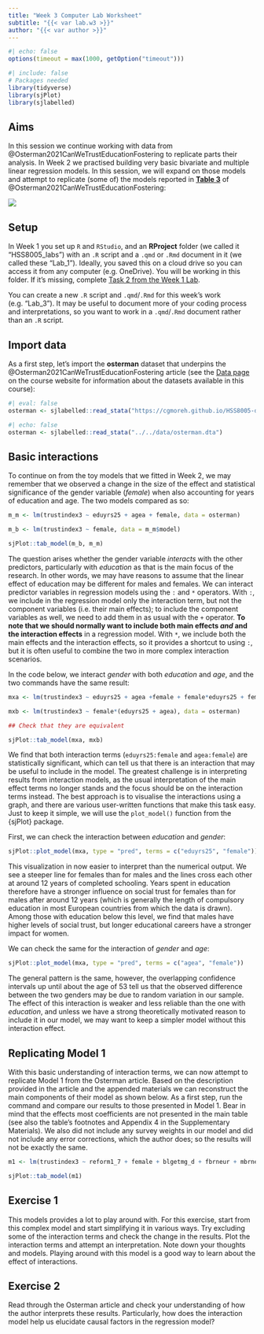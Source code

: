 ```yaml
---
title: "Week 3 Computer Lab Worksheet"
subtitle: "{{< var lab.w3 >}}"
author: "{{< var author >}}"
---
```


```r
#| echo: false
options(timeout = max(1000, getOption("timeout")))
```

```r
#| include: false
# Packages needed
library(tidyverse)
library(sjPlot)
library(sjlabelled)
```

## Aims

In this session we continue working with data from @Osterman2021CanWeTrustEducationFostering to replicate parts their analysis. In Week 2 we practised building very basic bivariate and multiple linear regression models. In this session, we will expand on those models and attempt to replicate (some of) the models reported in [**Table 3**](https://link.springer.com/article/10.1007/s11205-020-02529-y/tables/3) of @Osterman2021CanWeTrustEducationFostering:

![](./../../files/img/osterman_t3.png)

## Setup

In Week 1 you set up `R` and `RStudio`, and an **RProject** folder (we called it "HSS8005_labs") with an `.R` script and a `.qmd` or `.Rmd` document in it (we called these "Lab_1"). Ideally, you saved this on a cloud drive so you can access it from any computer (e.g. OneDrive). You will be working in this folder. If it's missing, complete [Task 2 from the Week 1 Lab](https://cgmoreh.github.io/HSS8005/materials/worksheets/worksheets_w01.html#task-2-set-up-a-new-r-project-with-an-.r-script-and-a-.qmd-document-included).

You can create a new `.R` script and `.qmd`/`.Rmd` for this week's work (e.g. "Lab_3"). It may be useful to document more of your coding process and interpretations, so you want to work in a `.qmd`/`.Rmd` document rather than an `.R` script.

## Import data

As a first step, let's import the **osterman** dataset that underpins the @Osterman2021CanWeTrustEducationFostering article (see the [Data page](https://cgmoreh.github.io/HSS8005/data/) on the course website for information about the datasets available in this course):

```r
#| eval: false
osterman <- sjlabelled::read_stata("https://cgmoreh.github.io/HSS8005-data/osterman.dta")
```

```r
#| echo: false
osterman <- sjlabelled::read_stata("../../data/osterman.dta")
```

## Basic interactions

To continue on from the toy models that we fitted in Week 2, we may remember that we observed a change in the size of the effect and statistical significance of the gender variable (*female*) when also accounting for years of education and age. The two models compared as so:

```r
m_m <- lm(trustindex3 ~ eduyrs25 + agea + female, data = osterman)

m_b <- lm(trustindex3 ~ female, data = m_m$model)

sjPlot::tab_model(m_b, m_m)
```

The question arises whether the gender variable *interacts* with the other predictors, particularly with *education* as that is the main focus of the research. In other words, we may have reasons to assume that the linear effect of education may be different for males and females. We can interact predictor variables in regression models using the `:` and `*` operators. With `:`, we include in the regression model only the interaction term, but not the component variables (i.e. their main effects); to include the component variables as well, we need to add them in as usual with the `+` operator. **To note that we should normally want to include both main effects *and* and the interaction effects** in a regression model. With `*`, we include both the main effects and the interaction effects, so it provides a shortcut to using `:`, but it is often useful to combine the two in more complex interaction scenarios.

In the code below, we interact *gender* with both *education* and *age*, and the two commands have the same result:

```r
mxa <- lm(trustindex3 ~ eduyrs25 + agea +female + female*eduyrs25 + female*agea, data = osterman)

mxb <- lm(trustindex3 ~ female*(eduyrs25 + agea), data = osterman)

## Check that they are equivalent

sjPlot::tab_model(mxa, mxb)
```

We find that both interaction terms (`eduyrs25:female` and `agea:female`) are statistically significant, which can tell us that there is an interaction that may be useful to include in the model. The greatest challenge is in interpreting results from interaction models, as the usual interpretation of the main effect terms no longer stands and the focus should be on the interaction terms instead. The best approach is to visualise the interactions using a graph, and there are various user-written functions that make this task easy. Just to keep it simple, we will use the `plot_model()` function from the {sjPlot} package.

First, we can check the interaction between *education* and *gender*:

```r

sjPlot::plot_model(mxa, type = "pred", terms = c("eduyrs25", "female"))

```

This visualization in now easier to interpret than the numerical output. We see a steeper line for females than for males and the lines cross each other at around 12 years of completed schooling. Years spent in education therefore have a stronger influence on social trust for females than for males after around 12 years (which is generally the length of compulsory education in most European countries from which the data is drawn). Among those with education below this level, we find that males have higher levels of social trust, but longer educational careers have a stronger impact for women.

We can check the same for the interaction of *gender* and *age*:

```r

sjPlot::plot_model(mxa, type = "pred", terms = c("agea", "female"))

```

The general pattern is the same, however, the overlapping confidence intervals up until about the age of 53 tell us that the observed difference between the two genders may be due to random variation in our sample. The effect of this interaction is weaker and less reliable than the one with *education*, and unless we have a strong theoretically motivated reason to include it in our model, we may want to keep a simpler model without this interaction effect.

## Replicating Model 1

With this basic understanding of interaction terms, we can now attempt to replicate Model 1 from the Osterman article. Based on the description provided in the article and the appended materials we can reconstruct the main components of their model as shown below. As a first step, run the command and compare our results to those presented in Model 1. Bear in mind that the effects most coefficients are not presented in the main table (see also the table's footnotes and Appendix 4 in the Supplementary Materials). We also did not include any survey weights in our model and did not include any error corrections, which the author does; so the results will not be exactly the same.

```r
m1 <- lm(trustindex3 ~ reform1_7 + female + blgetmg_d + fbrneur + mbrneur + fnotbrneur + mnotbrneur + agea  + agea + factor(essround) + yrbrn + yrbrn:yrbrn + yrbrn:factor(reform_id_num) + agea:factor(reform_id_num) + agea:agea + agea:agea:factor(reform_id_num) +  factor(reform_id_num), data = osterman)

sjPlot::tab_model(m1)

```

## Exercise 1

This models provides a lot to play around with. For this exercise, start from this complex model and start simplifying it in various ways. Try excluding some of the interaction terms and check the change in the results. Plot the interaction terms and attempt an interpretation. Note down your thoughts and models. Playing around with this model is a good way to learn about the effect of interactions.

## Exercise 2

Read through the Osterman article and check your understanding of how the author interprets these results. Particularly, how does the interaction model help us elucidate causal factors in the regression model?
